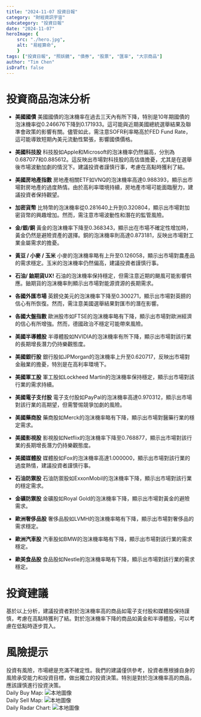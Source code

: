 ```yaml
---
title: "2024-11-07 投資日報"
category: "財經資訊宇宙"
subcategory: "投資日報"
date: "2024-11-07"
heroImage: {
    src: "./hero.jpg",
    alt: "易經算命",
    }
tags: ["投資日報", "照妖鏡", "債券", "股票", "匯率", "大宗商品"]
author: "Tim Chen"
isDraft: false
---
```

# 投資商品泡沫分析

- **美國國債**
  美國國債的泡沫機率在過去三天內有所下降，特別是10年期國債的泡沫機率從0.246676下降到0.171933。這可能與近期美國總統選舉結果及聯準會政策的影響有關。儘管如此，需注意SOFR利率略高於FED Fund Rate，這可能導致短期內美元流動性緊張，影響國債價格。

- **美國科技股**
  科技股如Apple和Microsoft的泡沫機率仍然偏高，分別為0.687077和0.885612。這反映出市場對科技股的高估值擔憂，尤其是在選舉後市場波動加劇的情況下。建議投資者謹慎行事，考慮在高點時獲利了結。

- **美國房地產指數**
  房地產相關ETF如VNQ的泡沫機率高達0.988393，顯示出市場對房地產的過度熱情。由於高利率環境持續，房地產市場可能面臨壓力，建議投資者保持觀望。

- **加密貨幣**
  比特幣的泡沫機率從0.281640上升到0.320804，顯示出市場對加密貨幣的興趣增加。然而，需注意市場波動性和潛在的監管風險。

- **金/銀/銅**
  黃金的泡沫機率下降至0.368343，顯示出在市場不確定性增加時，黃金仍然是避險資產的選擇。銅的泡沫機率則高達0.873181，反映出市場對工業金屬需求的擔憂。

- **黃豆 / 小麥 / 玉米**
  小麥的泡沫機率略有上升至0.126058，顯示出市場對農產品的需求穩定。玉米的泡沫機率仍然偏高，建議投資者謹慎行事。

- **石油/ 鈾期貨UX!**
  石油的泡沫機率保持穩定，但需注意近期的颶風可能影響供應。鈾期貨的泡沫機率則顯示出市場對能源資源的長期需求。

- **各國外匯市場**
  英鎊兌美元的泡沫機率下降至0.300271，顯示出市場對英鎊的信心有所恢復。然而，需注意美國選舉結果對匯市的潛在影響。

- **各國大盤指數**
  歐洲股市如FTSE的泡沫機率略有下降，顯示出市場對歐洲經濟的信心有所增強。然而，德國政治不穩定可能帶來風險。

- **美國半導體股**
  半導體股如NVIDIA的泡沫機率有所下降，顯示出市場對該行業的長期增長潛力仍持樂觀態度。

- **美國銀行股**
  銀行股如JPMorgan的泡沫機率上升至0.620717，反映出市場對金融業的擔憂，特別是在高利率環境下。

- **美國軍工股**
  軍工股如Lockheed Martin的泡沫機率保持穩定，顯示出市場對該行業的需求持續。

- **美國電子支付股**
  電子支付股如PayPal的泡沫機率高達0.970312，顯示出市場對該行業的高期望，但需警惕競爭加劇的風險。

- **美國藥商股**
  藥商股如Merck的泡沫機率略有下降，顯示出市場對醫藥行業的穩定需求。

- **美國影視股**
  影視股如Netflix的泡沫機率下降至0.768877，顯示出市場對該行業的長期增長潛力仍持樂觀態度。

- **美國媒體股**
  媒體股如Fox的泡沫機率高達1.000000，顯示出市場對該行業的過度熱情，建議投資者謹慎行事。

- **石油防禦股**
  石油防禦股如ExxonMobil的泡沫機率下降，顯示出市場對該行業的穩定需求。

- **金礦防禦股**
  金礦股如Royal Gold的泡沫機率下降，顯示出市場對黃金的避險需求。

- **歐洲奢侈品股**
  奢侈品股如LVMH的泡沫機率略有下降，顯示出市場對奢侈品的需求穩定。

- **歐洲汽車股**
  汽車股如BMW的泡沫機率略有下降，顯示出市場對該行業的需求穩定。

- **歐美食品股**
  食品股如Nestle的泡沫機率略有下降，顯示出市場對該行業的需求穩定。

# 投資建議

基於以上分析，建議投資者對於泡沫機率高的商品如電子支付股和媒體股保持謹慎，考慮在高點時獲利了結。對於泡沫機率下降的商品如黃金和半導體股，可以考慮在低點時逐步買入。

# 風險提示

投資有風險，市場總是充滿不確定性。我們的建議僅供參考，投資者應根據自身的風險承受能力和投資目標，做出獨立的投資決策。特別是對於泡沫機率高的商品，應該謹慎進行投資決策。
<br />
Daily Buy Map:
![本地圖像](./buyMap.svg)
<br />
Daily Sell Map:
![本地圖像](./sellMap.svg)
<br />
Daily Radar Chart:
![本地圖像](./radar.svg)
<br />
